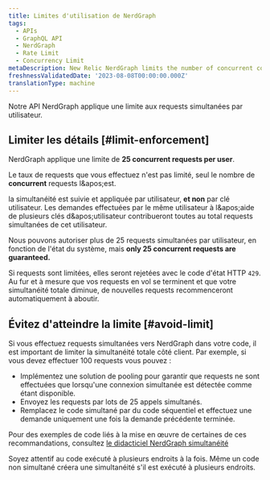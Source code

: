 ```yaml
---
title: Limites d'utilisation de NerdGraph
tags:
  - APIs
  - GraphQL API
  - NerdGraph
  - Rate Limit
  - Concurrency Limit
metaDescription: New Relic NerdGraph limits the number of concurrent connections users make.
freshnessValidatedDate: '2023-08-08T00:00:00.000Z'
translationType: machine
---
```


Notre API NerdGraph applique une limite aux requests simultanées par utilisateur.

## Limiter les détails [#limit-enforcement]

NerdGraph applique une limite de <DNT>**25 concurrent requests per user**</DNT>.

Le taux de requests que vous effectuez n&apos;est pas limité, seul le nombre de <DNT>**concurrent**</DNT> requests l&amp;apos;est.

la simultanéité est suivie et appliquée par utilisateur, **et non** par clé utilisateur. Les demandes effectuées par le même utilisateur à l&amp;apos;aide de plusieurs clés d&amp;apos;utilisateur contribueront toutes au total requests simultanées de cet utilisateur.

Nous pouvons autoriser plus de 25 requests simultanées par utilisateur, en fonction de l&apos;état du système, mais <DNT>**only 25 concurrent requests are guaranteed.**</DNT>

Si requests sont limitées, elles seront rejetées avec le code d&apos;état HTTP `429`. Au fur et à mesure que vos requests en vol se terminent et que votre simultanéité totale diminue, de nouvelles requests recommenceront automatiquement à aboutir.

## Évitez d&apos;atteindre la limite [#avoid-limit]

Si vous effectuez requests simultanées vers NerdGraph dans votre code, il est important de limiter la simultanéité totale côté client. Par exemple, si vous devez effectuer 100 requests vous pouvez :

* Implémentez une solution de pooling pour garantir que requests ne sont effectuées que lorsqu&apos;une connexion simultanée est détectée comme étant disponible.
* Envoyez les requests par lots de 25 appels simultanés.
* Remplacez le code simultané par du code séquentiel et effectuez une demande uniquement une fois la demande précédente terminée.

Pour des exemples de code liés à la mise en œuvre de certaines de ces recommandations, consultez [le didacticiel NerdGraph simultanéité](/docs/apis/nerdgraph/examples/nerdgraph-concurrency-tutorial)

Soyez attentif au code exécuté à plusieurs endroits à la fois. Même un code non simultané créera une simultanéité s&apos;il est exécuté à plusieurs endroits.